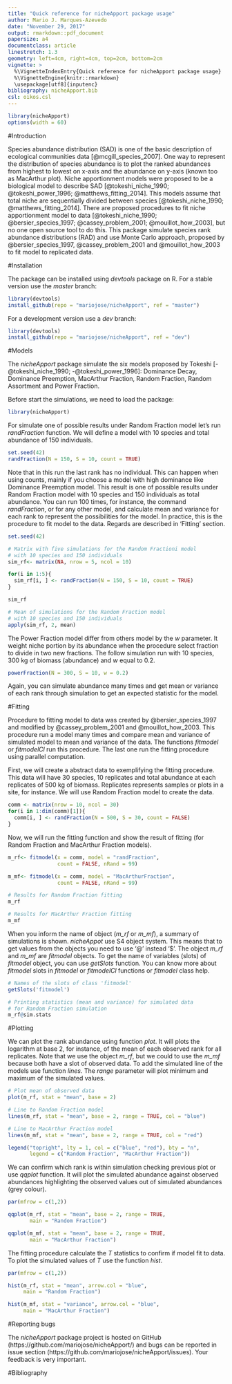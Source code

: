 ```yaml
---
title: "Quick reference for nicheApport package usage"
author: Mario J. Marques-Azevedo
date: "November 29, 2017"
output: rmarkdown::pdf_document
papersize: a4
documentclass: article
linestretch: 1.3
geometry: left=4cm, right=4cm, top=2cm, bottom=2cm
vignette: >
  %\VignetteIndexEntry{Quick reference for nicheApport package usage}
  %\VignetteEngine{knitr::rmarkdown}
  \usepackage[utf8]{inputenc}
bibliography: nicheApport.bib
csl: oikos.csl
---
```

<!--\bibliography{nicheApport.bib}-->

```r
library(nicheApport)
options(width = 60)
```

#Introduction

Species abundance distribution (SAD) is one of the basic description of ecological communities data [@mcgill_species_2007]. One way to represent the distribution of species abundance is to plot the ranked abundances from highest to lowest on x-axis and the abundance on y-axis (known too as MacArthur plot). Niche apportionment models were proposed to be a biological model to describe SAD [@tokeshi_niche_1990; @tokeshi_power_1996; @matthews_fitting_2014]. This models assume that total niche are sequentially divided between species [@tokeshi_niche_1990; @matthews_fitting_2014]. There are proposed procedures to fit niche apportionment model to data [@tokeshi_niche_1990; @bersier_species_1997; @cassey_problem_2001; @mouillot_how_2003], but no one open source tool to do this. This package simulate species rank abundance distributions (RAD) and use Monte Carlo approach, proposed by @bersier_species_1997, @cassey_problem_2001 and @mouillot_how_2003 to fit model to replicated data.


#Installation

The package can be installed using _devtools_ package on R. For a stable version use the _master_ branch:

```r
library(devtools)
install_github(repo = "mariojose/nicheApport", ref = "master")
```

For a development version use a _dev_ branch:

```r
library(devtools)
install_github(repo = "mariojose/nicheApport", ref = "dev")
```


#Models

The _nicheApport_ package simulate the six models proposed by Tokeshi [-@tokeshi_niche_1990; -@tokeshi_power_1996]: Dominance Decay, Dominance Preemption, MacArthur Fraction, Random Fraction, Random Assortment and Power Fraction.

Before start the simulations, we need to load the package:

```r
library(nicheApport)
```

For simulate one of possible results under Random Fraction model let's run _randFraction_ function. We will define a model with 10 species and total abundance of 150 individuals.

```r
set.seed(42)
randFraction(N = 150, S = 10, count = TRUE)
```

Note that in this run the last rank has no individual. This can happen when using counts, mainly if you choose a model with high dominance like Dominance Preemption model. This result is one of possible results under Random Fraction model with 10 species and 150 individuals as total abundance. You can run 100 times, for instance, the command _randFraction_, or for any other model, and calculate mean and variance for each rank to represent the possibilities for the model. In practice, this is the procedure to fit model to the data. Regards are described in 'Fitting' section.

```r
set.seed(42)

# Matrix with five simulations for the Random Fractioni model
# with 10 species and 150 individuals
sim_rf<- matrix(NA, nrow = 5, ncol = 10)

for(i in 1:5){
  sim_rf[i, ] <- randFraction(N = 150, S = 10, count = TRUE)
}

sim_rf

# Mean of simulations for the Random Fraction model
# with 10 species and 150 individuals
apply(sim_rf, 2, mean)
```

The Power Fraction model differ from others model by the _w_ parameter. It weight niche portion by its abundance when the procedure select fraction to divide in two new fractions. The follow simulation run with 10 species, 300 kg of biomass (abundance) and _w_ equal to 0.2.

```r
powerFraction(N = 300, S = 10, w = 0.2)
```

Again, you can simulate abundance many times and get mean or variance of each rank through simulation to get an expected statistic for the model.


#Fitting

Procedure to fitting model to data was created by @bersier_species_1997 and modified by @cassey_problem_2001 and @mouillot_how_2003. This procedure run a model many times and compare mean and variance of simulated model to mean and variance of the data. The functions _fitmodel_ or _fitmodelCl_ run this procedure. The last one run the fitting procedure using parallel computation.

First, we will create a abstract data to exemplifying the fitting procedure. This data will have 30 species, 10 replicates and total abundance at each replicates of 500 kg of biomass. Replicates represents samples or plots in a site, for instance. We will use Random Fraction model to create the data.

```r
comm <- matrix(nrow = 10, ncol = 30)
for(i in 1:dim(comm)[1]){
  comm[i, ] <- randFraction(N = 500, S = 30, count = FALSE)
}
```

Now, we will run the fitting function and show the result of fitting (for Random Fraction and MacArthur Fraction models).

```r
m_rf<- fitmodel(x = comm, model = "randFraction", 
                count = FALSE, nRand = 99)

m_mf<- fitmodel(x = comm, model = "MacArthurFraction", 
                count = FALSE, nRand = 99)

# Results for Random Fraction fitting
m_rf

# Results for MacArthur Fraction fitting
m_mf
```

When you inform the name of object (_m\_rf_ or _m\_mf_), a summary of simulations is shown. _nicheAppot_ use S4 object system. This means that to get values from the objects you need to use '@' instead '$'. The object _m\_rf_ and _m\_mf_ are _fitmodel_ objects. To get the name of variables (slots) of _fitmodel_ object, you can use _getSlots_ function. You can know more about _fitmodel_ slots in _fitmodel_ or _fitmodelCl_ functions or _fitmodel_ class help.

```r
# Names of the slots of class 'fitmodel'
getSlots('fitmodel')

# Printing statistics (mean and variance) for simulated data
# for Random Fraction simulation
m_rf@sim.stats
```

#Plotting

We can plot the rank abundance using function _plot_. It will plots the logarithm at base 2, for instance, of the mean of each observed rank for all replicates. Note that we use the object _m\_rf_, but we could to use the _m\_mf_ because both have a slot of observed data. To add the simulated line of the models use function _lines_. The _range_ parameter will plot minimum and maximum of the simulated values.

```r
# Plot mean of observed data
plot(m_rf, stat = "mean", base = 2)

# Line to Random Fraction model
lines(m_rf, stat = "mean", base = 2, range = TRUE, col = "blue")

# Line to MacArthur Fraction model
lines(m_mf, stat = "mean", base = 2, range = TRUE, col = "red")

legend("topright", lty = 1, col = c("blue", "red"), bty = "n",
       legend = c("Random Fraction", "MacArthur Fraction"))
```

We can confirm which rank is within simulation checking previous plot or use _qqplot_ function. It will plot the simulated abundance against observed abundances highlighting the observed values out of simulated abundances (grey colour).

```r
par(mfrow = c(1,2))

qqplot(m_rf, stat = "mean", base = 2, range = TRUE, 
       main = "Random Fraction")

qqplot(m_mf, stat = "mean", base = 2, range = TRUE, 
       main = "MacArthur Fraction")
```

The fitting procedure calculate the _T_ statistics to confirm if model fit to data. To plot the simulated values of _T_ use the function _hist_.

```r
par(mfrow = c(1,2))

hist(m_rf, stat = "mean", arrow.col = "blue", 
     main = "Random Fraction")

hist(m_mf, stat = "variance", arrow.col = "blue", 
     main = "MacArthur Fraction")
```

#Reporting bugs

The _nicheApport_ package project is hosted on GitHub (https://github.com/mariojose/nicheApport/) and bugs can be reported in issue section (https://github.com/mariojose/nicheApport/issues). Your feedback is very important.

#Bibliography

